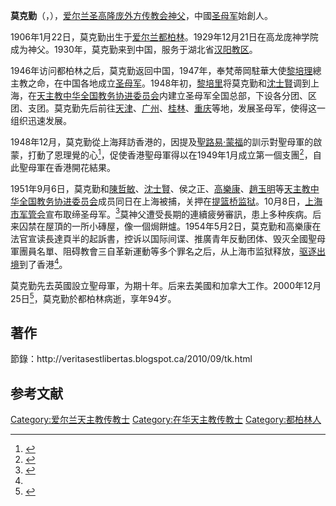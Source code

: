 '''莫克勤'''（{{lang-en|William Aedan McGrath}}，{{bd|1906年|1月22日|2000年|12月25日|catIdx=M}}），[[爱尔兰|爱尔兰]][[圣高隆庞外方传教会|圣高隆庞外方传教会]][[神父|神父]]，中國[[圣母军|圣母军]]始創人。

1906年1月22日，莫克勤出生于[[爱尔兰|爱尔兰]][[都柏林|都柏林]]。1929年12月21日在高龙庞神学院成为神父。1930年，莫克勤来到中国，服务于湖北省[[汉阳教区|汉阳教区]]。

1946年访问都柏林之后，莫克勤返回中国，1947年，奉梵蒂岡駐華大使[[黎培理|黎培理]]總主教之命，在中国各地成立[[圣母军|圣母军]]。1948年初，[[黎培里|黎培里]]将莫克勤和[[沈士賢|沈士賢]]调到上海，在[[天主教中华全国教务协进委员会|天主教中华全国教务协进委员会]]内建立圣母军全国总部，下设各分团、区团、支团。莫克勤先后前往[[天津|天津]]、[[广州|广州]]、[[桂林|桂林]]、[[重庆|重庆]]等地，发展圣母军，使得这一组织迅速发展。

1948年12月，莫克勤從上海拜訪香港的{{link-en|恩理覺|Enrico Valtorta|恩理覺主教}}，因提及[[聖路易·蒙福|聖路易·蒙福]]的訓示對聖母軍的啟蒙，打動了恩理覺的心<ref name="hk-diocesan-archive">{{cite web |url=http://archives.catholic.org.hk/In%20Memoriam/Clergy-Brother/WA-McGrath.htm |title=Rev. McGRATH, W. Aedan SSC 莫克勤神父 |website=香港天主教教區檔案 Hong Kong Catholic Diocesan Archives |access-date=2015-11-24 |archive-date=2018-10-13 |archive-url=https://web.archive.org/web/20181013172246/https://archives.catholic.org.hk/In%20Memoriam/Clergy-Brother/WA-McGrath.htm |dead-url=no }}</ref>，促使香港聖母軍得以在1949年1月成立第一個支團<ref>{{cite web|url=http://www.legion-of-mary.org.hk/02_Group/HK_legion/hk.html|title=香港聖母軍歷史回顧|website=香港聖母軍督察區團|access-date=2015-11-24|deadurl=yes|archiveurl=https://web.archive.org/web/20160517035826/http://www.legion-of-mary.org.hk/02_Group/HK_legion/hk.html|archivedate=2016-05-17|df=}}</ref>，自此聖母軍在香港開花結果。

1951年9月6日，莫克勤和[[陳哲敏|陳哲敏]]、[[沈士賢|沈士賢]]、侯之正、[[高樂康|高樂康]]、[[趙玉明|趙玉明]]等[[天主教中华全国教务协进委员会|天主教中华全国教务协进委员会]]成员同日在上海被捕，关押在[[提篮桥监狱|提篮桥监狱]]。10月8日，[[上海市军管会|上海市军管会]]宣布取缔圣母军。<ref>{{cite book |author=上海市公安局公安史志编纂委员会 |date=1997年12月 |title=上海公安志 |url=http://www.shtong.gov.cn/newsite/node2/node2245/node4476/index.html |chapter=第二编：惩治反革命罪犯，第四章：打击以宗教作掩护的反革命分子 |chapter-url=http://www.shtong.gov.cn/newsite/node2/node2245/node4476/node58282/node59920/index.html |publisher=上海社会科学院出版社 |isbn=7-80618-377-9 |access-date=2015-11-24 |archive-date=2020-02-21 |archive-url=https://web.archive.org/web/20200221015539/http://www.shtong.gov.cn/Newsite/node2/node2245/node4476/index.html |dead-url=no }}</ref>莫神父遭受長期的連續疲勞審訊，患上多种疾病。后来囚禁在屋頂的一所小磚屋，像一個焗餅爐。1954年5月2日，莫克勤和高樂康在法官宣读長達頁半的起訴書，控诉以国际间谍、推廣青年反動团体、毁灭全國聖母軍團員名單、阻碍教會三自革新運動等多个罪名之后，从上海市监狱释放，[[驱逐出境|驱逐出境]]到了香港<ref name="hk-diocesan-archive" />。

莫克勤先去英國設立聖母軍，为期十年。后来去美國和加拿大工作。2000年12月25日<ref>{{Cite web |url=https://archives.catholic.org.hk/In%20Memoriam/Clergy-Brother/Index-Date.htm |title=已故圣职人员及修士 |access-date=2021-05-12 |archive-date=2021-04-25 |archive-url=https://web.archive.org/web/20210425163952/https://archives.catholic.org.hk/In%20Memoriam/Clergy-Brother/Index-Date.htm |dead-url=no }}</ref>，莫克勤於都柏林病逝，享年94岁。

== 著作 ==
{{cite book |last=McGrath |first=W. Aedan |editor-last=Moreau |editor-first=Theresa Marie |date=2008年10月 |title=Perseverance Through Faith: A Priest's Prison Story. The memoirs of Father Aedan McGrath |url= |language=en |location= |publisher=Xlibris, Corp. |isbn=978-1436369275}}

節錄：http://veritasestlibertas.blogspot.ca/2010/09/tk.html{{Wayback|url=http://veritasestlibertas.blogspot.ca/2010/09/tk.html |date=20160305032910 }}

== 参考文献 ==
{{reflist}}

{{DEFAULTSORT:M}}
[[Category:爱尔兰天主教传教士|Category:爱尔兰天主教传教士]]
[[Category:在华天主教传教士|Category:在华天主教传教士]]
[[Category:都柏林人|Category:都柏林人]]